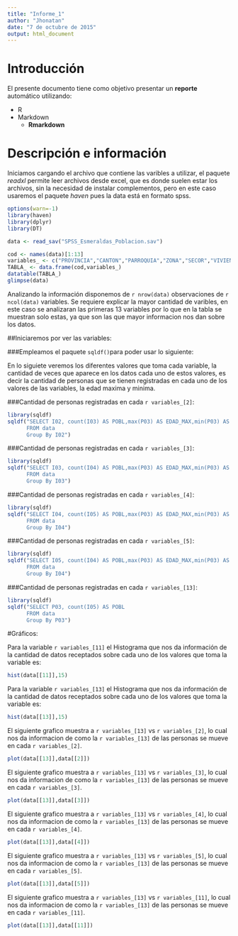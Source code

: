 ```yaml
---
title: "Informe_1"
author: "Jhonatan"
date: "7 de octubre de 2015"
output: html_document
---
```




# Introducción

El presente documento tiene como objetivo presentar un __reporte__ automático utilizando:

* R
* Markdown
    + __Rmarkdown__
    

# Descripción e información 

Iniciamos cargando el archivo que contiene las varibles a utilizar, el paquete _readxl_ permite leer archivos desde excel, que es donde suelen estar los archivos, sin la necesidad de instalar complementos, pero en este caso usaremos el paquete _haven_ pues la data está en formato spss.

```r
options(warn=-1)
library(haven)
library(dplyr)
library(DT)

data <- read_sav("SPSS_Esmeraldas_Poblacion.sav")

cod <- names(data)[1:13]
variables_ <- c("PROVINCIA","CANTON","PARROQUIA","ZONA","SECOR","VIVIENDA","HOGAR","URB_RUR","ORDEN EN EL HOGAR","C Y D EN ESE HOGAR","SEXO","PARENTESCO CON JEFE DE HOGAR","EDAD")
TABLA_ <- data.frame(cod,variables_)
datatable(TABLA_)
glimpse(data)
```
Analizando la información disponemos de `r nrow(data)` observaciones de `r ncol(data)` variables.
Se requiere explicar la mayor cantidad de varibles, en este caso se analizaran las primeras 13 variables por lo que en la tabla se muestran solo estas, ya que son las que mayor informacion nos dan sobre los datos.

##Iniciaremos por ver las variables:

###Empleamos el paquete `sqldf()`para poder usar lo siguiente:


En lo siguiete veremos los diferentes valores que toma cada variable, la cantidad de veces que aparece en los datos cada uno de estos valores, es decir la cantidad de personas que se tienen registradas en cada uno de los valores de las variables, la edad maxima y minima.

###Cantidad de personas registradas en cada `r variables_[2]`: 
```r
library(sqldf)
sqldf("SELECT I02, count(I03) AS POBL,max(P03) AS EDAD_MAX,min(P03) AS EDAD_MIN
      FROM data
      Group By I02")
```

###Cantidad de personas registradas en cada `r variables_[3]`: 
```r
library(sqldf)
sqldf("SELECT I03, count(I04) AS POBL,max(P03) AS EDAD_MAX,min(P03) AS EDAD_MIN
      FROM data
      Group By I03")
```

###Cantidad de personas registradas en cada `r variables_[4]`: 
```r
library(sqldf)
sqldf("SELECT I04, count(I05) AS POBL,max(P03) AS EDAD_MAX,min(P03) AS EDAD_MIN
      FROM data
      Group By I04")
```
###Cantidad de personas registradas en cada `r variables_[5]`: 
```r
library(sqldf)
sqldf("SELECT I05, count(I04) AS POBL,max(P03) AS EDAD_MAX,min(P03) AS EDAD_MIN
      FROM data
      Group By I04")
```
###Cantidad de personas registradas en cada `r variables_[13]`: 
```r
library(sqldf)
sqldf("SELECT P03, count(I05) AS POBL
      FROM data
      Group By P03")
```


#Gráficos:

 Para la variable `r variables_[11]` el Histograma que nos da información de la cantidad de datos receptados sobre cada uno de los valores que toma la variable es:
```r
hist(data[[11]],15)
```
 Para la variable `r variables_[13]` el Histograma que nos da información de la cantidad de datos receptados sobre cada uno de los valores que toma la variable es:
```r
hist(data[[13]],15)
```
 El siguiente grafico muestra a `r variables_[13]` vs `r variables_[2]`, lo cual nos da informacion de como la `r variables_[13]` de las personas se mueve en cada `r variables_[2]`. 
```r
plot(data[[13]],data[[2]])
```
 El siguiente grafico muestra a `r variables_[13]` vs `r variables_[3]`, lo cual nos da informacion de como la `r variables_[13]` de las personas se mueve en cada `r variables_[3]`. 

```r
plot(data[[13]],data[[3]])
```
 El siguiente grafico muestra a `r variables_[13]` vs `r variables_[4]`, lo cual nos da informacion de como la `r variables_[13]` de las personas se mueve en cada `r variables_[4]`. 

```r
plot(data[[13]],data[[4]])
```
 El siguiente grafico muestra a `r variables_[13]` vs `r variables_[5]`, lo cual nos da informacion de como la `r variables_[13]` de las personas se mueve en cada `r variables_[5]`. 

```r
plot(data[[13]],data[[5]])
```
 El siguiente grafico muestra a `r variables_[13]` vs `r variables_[11]`, lo cual nos da informacion de como la `r variables_[13]` de las personas se mueve en cada `r variables_[11]`. 

```r
plot(data[[13]],data[[11]])
```
